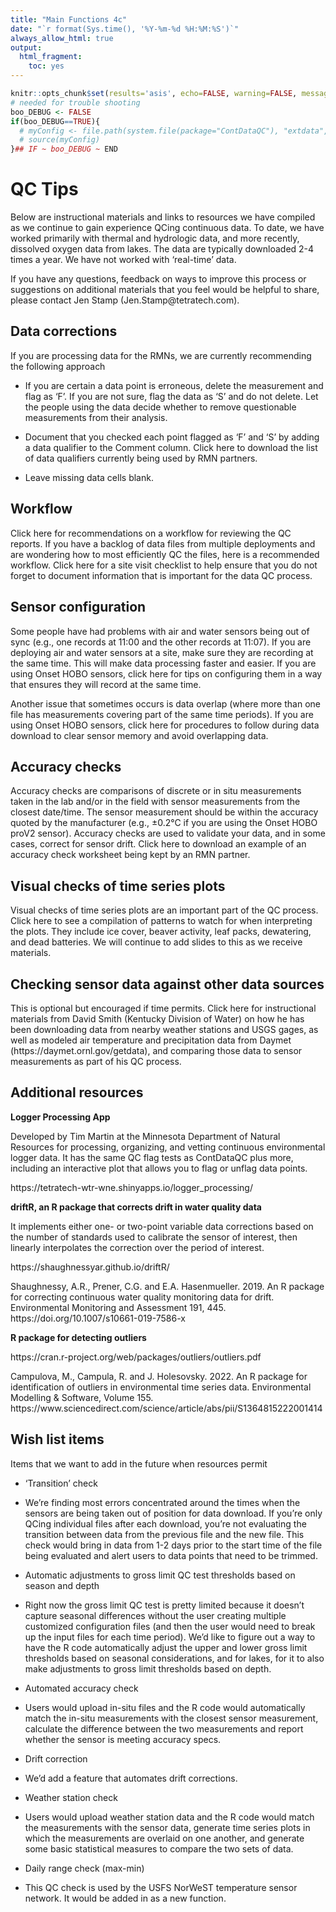 ```yaml
---
title: "Main Functions 4c"
date: "`r format(Sys.time(), '%Y-%m-%d %H:%M:%S')`"
always_allow_html: true
output:
  html_fragment:
    toc: yes
---
```


```r
knitr::opts_chunk$set(results='asis', echo=FALSE, warning=FALSE, message = FALSE)
# needed for trouble shooting
boo_DEBUG <- FALSE
if(boo_DEBUG==TRUE){
  # myConfig <- file.path(system.file(package="ContDataQC"), "extdata", "config.ORIG.R")
  # source(myConfig)
}## IF ~ boo_DEBUG ~ END
```

# QC Tips

Below are instructional materials and links to resources we have compiled as we continue to gain experience QCing continuous data. To date, we have worked primarily with thermal and hydrologic data, and more recently, dissolved oxygen data from lakes. The data are typically downloaded 2-4 times a year. We have not worked with ‘real-time’ data.

If you have any questions, feedback on ways to improve this process or suggestions on additional materials that you feel would be helpful to share, please contact Jen Stamp (Jen.Stamp@tetratech.com).

## Data corrections

If you are processing data for the RMNs, we are currently recommending the following approach 

*	If you are certain a data point is erroneous, delete the measurement and flag as ‘F’. If you are not sure, flag the data as ‘S’ and do not delete. Let the people using the data decide whether to remove questionable measurements from their analysis. 

*	Document that you checked each point flagged as ‘F’ and ‘S’ by adding a data qualifier to the Comment column. Click here to download the list of data qualifiers currently being used by RMN partners.

*	Leave missing data cells blank.

## Workflow

Click here for recommendations on a workflow for reviewing the QC reports.
If you have a backlog of data files from multiple deployments and are wondering how to most efficiently QC the files, here is a recommended workflow.
Click here for a site visit checklist to help ensure that you do not forget to document information that is important for the data QC process.

## Sensor configuration

Some people have had problems with air and water sensors being out of sync (e.g., one records at 11:00 and the other records at 11:07). If you are deploying air and water sensors at a site, make sure they are recording at the same time. This will make data processing faster and easier. If you are using Onset HOBO sensors, click here for tips on configuring them in a way that ensures they will record at the same time. 

Another issue that sometimes occurs is data overlap (where more than one file has measurements covering part of the same time periods). If you are using Onset HOBO sensors, click here for procedures to follow during data download to clear sensor memory and avoid overlapping data.

## Accuracy checks

Accuracy checks are comparisons of discrete or in situ measurements taken in the lab and/or in the field with sensor measurements from the closest date/time. The sensor measurement should be within the accuracy quoted by the manufacturer (e.g., ±0.2°C if you are using the Onset HOBO proV2 sensor). Accuracy checks are used to validate your data, and in some cases, correct for sensor drift. Click here to download an example of an accuracy check worksheet being kept by an RMN partner. 

## Visual checks of time series plots

Visual checks of time series plots are an important part of the QC process. Click here to see a compilation of patterns to watch for when interpreting the plots. They include ice cover, beaver activity, leaf packs, dewatering, and dead batteries. We will continue to add slides to this as we receive materials.

## Checking sensor data against other data sources

This is optional but encouraged if time permits. Click here for instructional materials from David Smith (Kentucky Division of Water) on how he has been downloading data from nearby weather stations and USGS gages, as well as modeled air temperature and precipitation data from Daymet (https://daymet.ornl.gov/getdata), and comparing those data to sensor measurements as part of his QC process.

## Additional resources

**Logger Processing App** 

Developed by Tim Martin at the Minnesota Department of Natural Resources for processing, organizing, and vetting continuous environmental logger data. It has the same QC flag tests as ContDataQC plus more, including an interactive plot that allows you to flag or unflag data points.

https://tetratech-wtr-wne.shinyapps.io/logger_processing/

**driftR, an R package that corrects drift in water quality data**

It implements either one- or two-point variable data corrections based on the number of standards used to calibrate the sensor of interest, then linearly interpolates the correction over the period of interest.

https://shaughnessyar.github.io/driftR/

Shaughnessy, A.R., Prener, C.G. and E.A. Hasenmueller. 2019. An R package for correcting continuous water quality monitoring data for drift. Environmental Monitoring and Assessment 191, 445. https://doi.org/10.1007/s10661-019-7586-x

**R package for detecting outliers**

https://cran.r-project.org/web/packages/outliers/outliers.pdf

Campulova, M., Campula, R. and J. Holesovsky. 2022. An R package for identification of outliers in environmental time series data. Environmental Modelling & Software, Volume 155. https://www.sciencedirect.com/science/article/abs/pii/S1364815222001414

## Wish list items 

Items that we want to add in the future when resources permit

*	‘Transition’ check
  +	We’re finding most errors concentrated around the times when the sensors are
  being taken out of position for data download. If you’re only QCing individual
  files after each download, you’re not evaluating the transition between data 
  from the previous file and the new file. This check would bring in data from 
  1-2 days prior to the start time of the file being evaluated and alert users 
  to data points that need to be trimmed.

*	Automatic adjustments to gross limit QC test thresholds based on season and depth

  +	Right now the gross limit QC test is pretty limited because it doesn’t capture seasonal differences without the user creating multiple customized configuration files (and then the user would need to break up the input files for each time period). We’d like to figure out a way to have the R code automatically adjust the upper and lower gross limit thresholds based on seasonal considerations, and for lakes, for it to also make adjustments to gross limit thresholds based on depth.

*	Automated accuracy check

  +	Users would upload in-situ files and the R code would automatically match the in-situ measurements with the closest sensor measurement, calculate the difference between the two measurements and report whether the sensor is meeting accuracy specs.

*	Drift correction

  +	We’d add a feature that automates drift corrections.

*	Weather station check

  +	Users would upload weather station data and the R code would match the measurements with the sensor data, generate time series plots in which the measurements are overlaid on one another, and generate some basic statistical measures to compare the two sets of data.

*	Daily range check (max-min)

  +	This QC check is used by the USFS NorWeST temperature sensor network. It would be added in as a new function.

